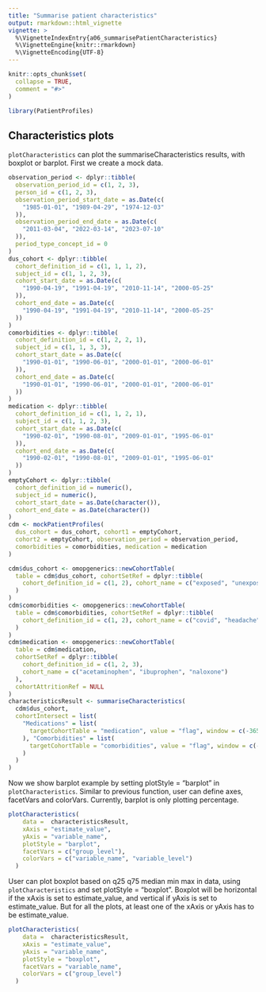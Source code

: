 ```yaml
---
title: "Summarise patient characteristics"
output: rmarkdown::html_vignette
vignette: >
  %\VignetteIndexEntry{a06_summarisePatientCharacteristics}
  %\VignetteEngine{knitr::rmarkdown}
  %\VignetteEncoding{UTF-8}
---
```


```r
knitr::opts_chunk$set(
  collapse = TRUE,
  comment = "#>"
)
```

```r
library(PatientProfiles)
```


## Characteristics plots

`plotCharacteristics` can plot the summariseCharacteristics results, with boxplot or barplot. First we create a mock data.

```r
observation_period <- dplyr::tibble(
  observation_period_id = c(1, 2, 3),
  person_id = c(1, 2, 3),
  observation_period_start_date = as.Date(c(
    "1985-01-01", "1989-04-29", "1974-12-03"
  )),
  observation_period_end_date = as.Date(c(
    "2011-03-04", "2022-03-14", "2023-07-10"
  )),
  period_type_concept_id = 0
)
dus_cohort <- dplyr::tibble(
  cohort_definition_id = c(1, 1, 1, 2),
  subject_id = c(1, 1, 2, 3),
  cohort_start_date = as.Date(c(
    "1990-04-19", "1991-04-19", "2010-11-14", "2000-05-25"
  )),
  cohort_end_date = as.Date(c(
    "1990-04-19", "1991-04-19", "2010-11-14", "2000-05-25"
  ))
)
comorbidities <- dplyr::tibble(
  cohort_definition_id = c(1, 2, 2, 1),
  subject_id = c(1, 1, 3, 3),
  cohort_start_date = as.Date(c(
    "1990-01-01", "1990-06-01", "2000-01-01", "2000-06-01"
  )),
  cohort_end_date = as.Date(c(
    "1990-01-01", "1990-06-01", "2000-01-01", "2000-06-01"
  ))
)
medication <- dplyr::tibble(
  cohort_definition_id = c(1, 1, 2, 1),
  subject_id = c(1, 1, 2, 3),
  cohort_start_date = as.Date(c(
    "1990-02-01", "1990-08-01", "2009-01-01", "1995-06-01"
  )),
  cohort_end_date = as.Date(c(
    "1990-02-01", "1990-08-01", "2009-01-01", "1995-06-01"
  ))
)
emptyCohort <- dplyr::tibble(
  cohort_definition_id = numeric(),
  subject_id = numeric(),
  cohort_start_date = as.Date(character()),
  cohort_end_date = as.Date(character())
)
cdm <- mockPatientProfiles(
  dus_cohort = dus_cohort, cohort1 = emptyCohort,
  cohort2 = emptyCohort, observation_period = observation_period,
  comorbidities = comorbidities, medication = medication
)

cdm$dus_cohort <- omopgenerics::newCohortTable(
  table = cdm$dus_cohort, cohortSetRef = dplyr::tibble(
    cohort_definition_id = c(1, 2), cohort_name = c("exposed", "unexposed")
  )
)
cdm$comorbidities <- omopgenerics::newCohortTable(
  table = cdm$comorbidities, cohortSetRef = dplyr::tibble(
    cohort_definition_id = c(1, 2), cohort_name = c("covid", "headache")
  )
)
cdm$medication <- omopgenerics::newCohortTable(
  table = cdm$medication,
  cohortSetRef = dplyr::tibble(
    cohort_definition_id = c(1, 2, 3),
    cohort_name = c("acetaminophen", "ibuprophen", "naloxone")
  ),
  cohortAttritionRef = NULL
)
characteristicsResult <- summariseCharacteristics(
  cdm$dus_cohort,
  cohortIntersect = list(
    "Medications" = list(
      targetCohortTable = "medication", value = "flag", window = c(-365, 0)
    ), "Comorbidities" = list(
      targetCohortTable = "comorbidities", value = "flag", window = c(-Inf, 0)
    )
  )
)
```

Now we show barplot example by setting plotStyle = "barplot" in `plotCharacteristics`. Similar to previous function, user can define axes, facetVars and colorVars. Currently, barplot is only plotting percentage.

```r
plotCharacteristics(
    data =  characteristicsResult,
    xAxis = "estimate_value",
    yAxis = "variable_name",
    plotStyle = "barplot",
    facetVars = c("group_level"),
    colorVars = c("variable_name", "variable_level")
  )

```

User can plot boxplot based on q25 q75 median min max in data, using `plotCharacteristics` and set plotStyle = "boxplot". Boxplot will be horizontal if the xAxis is set to  estimate_value, and vertical if yAxis is set to estimate_value. But for all the plots, at least one of the xAxis or yAxis has to be estimate_value.

```r
plotCharacteristics(
    data =  characteristicsResult,
    xAxis = "estimate_value",
    yAxis = "variable_name",
    plotStyle = "boxplot",
    facetVars = "variable_name",
    colorVars = c("group_level")
  )
```
